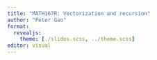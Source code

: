 ```yaml
---
title: "MATH167R: Vectorization and recursion"
author: "Peter Gao"
format: 
  revealjs:
    theme: [./slides.scss, ../theme.scss]
editor: visual
---
```

